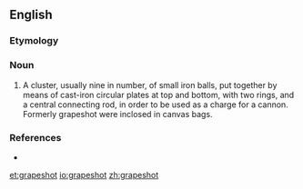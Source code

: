 ==English==

===Etymology===
{{compound|grape|shot}}

===Noun===
{{wikipedia}}
{{en-noun|-|pl=grapeshot|pl2=grapeshots}}

# A cluster, usually nine in number, of small iron balls, put together by means of cast-iron circular plates at top and bottom, with two rings, and a central connecting rod, in order to be used as a charge for a cannon. Formerly grapeshot were inclosed in canvas bags.

===References===
*{{R:1913}}

[[et:grapeshot]]
[[io:grapeshot]]
[[zh:grapeshot]]